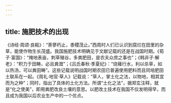 ```yaml
---
---
---
```

title: 施肥技术的出现
---



《诗经·周颂·良耜》：“荼蓼朽止，黍稷茂止。”西周时人们已认识到腐烂在田里的杂草，能使作物生长茂盛。我国施肥技术明确见于文献记载的还是在战国时期。《荀子·富国》：“掩地表亩，刺草殖谷，多粪肥田，是农夫众庶之事也”；《韩非子·解老》：“积力于田畴，必且粪溉”；《吕氏春秋·季夏纪》：“烧薙行水，利以杀草，如以热汤，可以粪田畴”。这些记载说明战国时期农田已普遍使用肥料而且同培肥田土联系在一起。《周礼·地官·草人》记载说：“草人，掌土化之法，以物地，相其宜而为之种”；同时，指出了具体的土化方法。所谓“土化之法”，据郑玄注释，就是“化之使美”，即用粪肥改良土壤的意思。以肥改土技术在我国不仅发明得早，而且成为我国以后农业生产中的一个优点。